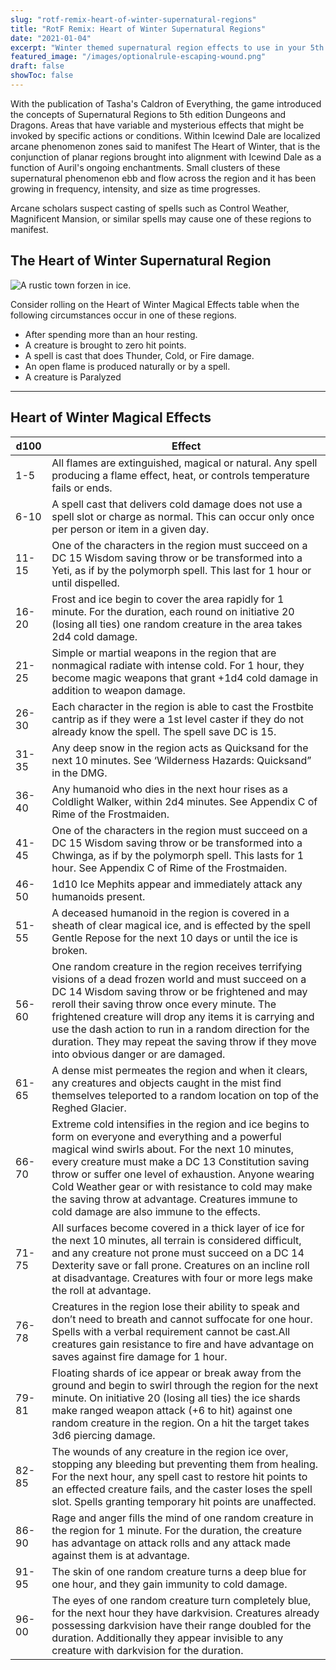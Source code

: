 ```yaml
---
slug: "rotf-remix-heart-of-winter-supernatural-regions"
title: "RotF Remix: Heart of Winter Supernatural Regions"
date: "2021-01-04"
excerpt: "Winter themed supernatural region effects to use in your 5th edition Icewind Dale Rime of the Frostmaiden game."
featured_image: "/images/optionalrule-escaping-wound.png"
draft: false
showToc: false
---
```


With the publication of Tasha's Caldron of Everything, the game introduced the concepts of Supernatural Regions to 5th edition Dungeons and Dragons. Areas that have variable and mysterious effects that might be invoked by specific actions or conditions. Within Icewind Dale are localized arcane phenomenon zones said to manifest The Heart of Winter, that is the conjunction of planar regions brought into alignment with Icewind Dale as a function of Auril's ongoing enchantments. Small clusters of these supernatural phenomenon ebb and flow across the region and it has been growing in frequency, intensity, and size as time progresses.

Arcane scholars suspect casting of spells such as Control Weather, Magnificent Mansion, or similar spells may cause one of these regions to manifest.

## The Heart of Winter Supernatural Region

![A rustic town forzen in ice.](https://media.dndbeyond.com/compendium-images/idrotf/7Av7Gi2DxDtdzZPt/00-001.png)


Consider rolling on the Heart of Winter Magical Effects table when the following circumstances occur in one of these regions. 

  * After spending more than an hour resting.
  * A creature is brought to zero hit points.
  * A spell is cast that does Thunder, Cold, or Fire damage.
  * An open flame is produced naturally or by a spell.
  * A creature is Paralyzed

***


## Heart of Winter Magical Effects


|d100|Effect|
|--- |--- |
|1-5|All flames are extinguished, magical or natural. Any spell producing a flame effect, heat, or controls temperature fails or ends.|
|6-10|A spell cast that delivers cold damage does not use a spell slot or charge as normal. This can occur only once per person or item in a given day.|
|11-15|One of the characters in the region must succeed on a DC 15 Wisdom saving throw or be transformed into a Yeti, as if by the polymorph spell. This last for 1 hour or until dispelled.|
|16-20|Frost and ice begin to cover the area rapidly for 1 minute. For the duration, each round on initiative 20 (losing all ties) one random creature in the area takes 2d4 cold damage.|
|21-25|Simple or martial weapons in the region that are nonmagical radiate with intense cold. For 1 hour, they become magic weapons that grant +1d4 cold damage in addition to weapon damage.|
|26-30|Each character in the region is able to cast the Frostbite cantrip as if they were a 1st level caster if they do not already know the spell. The spell save DC is 15.|
|31-35|Any deep snow in the region acts as Quicksand for the next 10 minutes. See ‘Wilderness Hazards: Quicksand” in the DMG.|
|36-40|Any humanoid who dies in the next hour rises as a Coldlight Walker, within 2d4 minutes. See Appendix C of Rime of the Frostmaiden.|
|41-45|One of the characters in the region must succeed on a DC 15 Wisdom saving throw or be transformed into a Chwinga, as if by the polymorph spell. This lasts for 1 hour. See Appendix C of Rime of the Frostmaiden.|
|46-50|1d10 Ice Mephits appear and immediately attack any humanoids present.|
|51-55|A deceased humanoid in the region is covered in a sheath of clear magical ice, and is effected by the spell Gentle Repose for the next 10 days or until the ice is broken.|
|56-60|One random creature in the region receives terrifying visions of a dead frozen world and must succeed on a DC 14 Wisdom saving throw or be frightened and may reroll their saving throw once every minute. The frightened creature will drop any items it is carrying and use the dash action to run in a random direction for the duration. They may repeat the saving throw if they move into obvious danger or are damaged.|
|61-65|A dense mist permeates the region and when it clears, any creatures and objects caught in the mist find themselves teleported to a random location on top of the Reghed Glacier.|
|66-70|Extreme cold intensifies in the region and ice begins to form on everyone and everything and a powerful magical wind swirls about. For the next 10 minutes, every creature must make a DC 13 Constitution saving throw or suffer one level of exhaustion. Anyone wearing Cold Weather gear or with resistance to cold may make the saving throw at advantage. Creatures immune to cold damage are also immune to the effects.|
|71-75|All surfaces become covered in a thick layer of ice for the next 10 minutes, all terrain is considered difficult, and any creature not prone must succeed on a DC 14 Dexterity save or fall prone. Creatures on an incline roll at disadvantage. Creatures with four or more legs make the roll at advantage.|
| 76-78 |Creatures in the region lose their ability to speak and don’t need to breath and cannot suffocate for one hour. Spells with a verbal requirement cannot be cast.All creatures gain resistance to fire and have advantage on saves against fire damage for 1 hour.|
| 79-81 |Floating shards of ice appear or break away from the ground and begin to swirl through the region for the next minute. On initiative 20 (losing all ties) the ice shards make ranged weapon attack (+6 to hit) against one random creature in the region. On a hit the target takes 3d6 piercing damage.|
|82-85|The wounds of any creature in the region ice over, stopping any bleeding but preventing them from healing. For the next hour, any spell cast to restore hit points to an effected creature fails, and the caster loses the spell slot. Spells granting temporary hit points are unaffected.|
|86-90|Rage and anger fills the mind of one random creature in the region for 1 minute. For the duration, the creature has advantage on attack rolls and any attack made against them is at advantage.|
|91-95|The skin of one random creature turns a deep blue for one hour, and they gain immunity to cold damage.|
|96-00|The eyes of one random creature turn completely blue, for the next hour they have darkvision. Creatures already possessing darkvision have their range doubled for the duration. Additionally they appear invisible to any creature with darkvision for the duration.|
